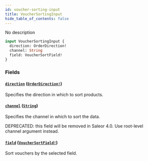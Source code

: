 ```yaml
---
id: voucher-sorting-input
title: VoucherSortingInput
hide_table_of_contents: false
---
```


No description

```graphql
input VoucherSortingInput {
  direction: OrderDirection!
  channel: String
  field: VoucherSortField!
}
```

### Fields

#### [`direction`](#) ([`OrderDirection!`](../../../developer/api-reference/enums/order-direction))

Specifies the direction in which to sort products.

#### [`channel`](#) ([`String`](../../../developer/api-reference/scalars/string))

Specifies the channel in which to sort the data.

DEPRECATED: this field will be removed in Saleor 4.0. Use root-level channel argument instead.

#### [`field`](#) ([`VoucherSortField!`](../../../developer/api-reference/enums/voucher-sort-field))

Sort vouchers by the selected field.

